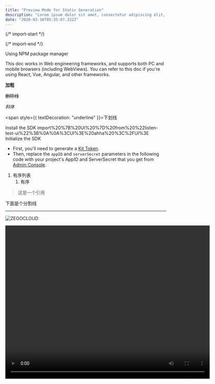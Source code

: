 ```yaml
---
title: "Preview Mode for Static Generation"
description: "Lorem ipsum dolor sit amet, consectetur adipiscing elit, sed do eiusmod tempor incididunt ut labore et dolore magna aliqua. Praesent elementum facilisis leo vel fringilla est ullamcorper eget. At imperdiet dui accumsan sit amet nulla facilities morbi tempus."
date: "2020-03-16T05:35:07.322Z"
---
```


{/* import-start */}

{/* import-end */}

<H level="1" id="h-using-npm-package-manager">
  Using NPM package manager
</H>

This doc works in Web engineering frameworks, and supports both PC and mobile browsers (including WebViews). You can refer to this doc if you're using React, Vue, Angular, and other frameworks.

<strong>加粗</strong>

<del>删除线</del>

<em>斜体</em>

<span style={{ textDecoration: "underline" }}>下划线</span>

<H level="2" id="h-install-the-sdk">
  Install the SDK
</H>

<CodeBlock lang="javascript" focus="1" fileName="javascript">
  import%20%7B%20UI%20%7D%20from%20%22listen-test-ui%22%3B%0A%0A%3CUI%3E%20ahha%20%3C%2FUI%3E
</CodeBlock>

<H level="2" id="h-initialize-the-sdk">
  Initialize the SDK
</H>

- First, you'll need to generate a [Kit Token](https://docs.zegocloud.com/article/14741).
- Then, replace the `appID` and `serverSecret` parameters in the following code with your project's AppID and ServerSecret that you get from [Admin Console](https://console.zegocloud.com/project).

1. 有序列表
   1. 有序

> 这是一个引用

下面是个分割线

---

<Image
  src="https://www.zegocloud.com/_nuxt/img/img_solution_social@2x.822fd96.jpg"
  alt="ZEGOCLOUD"
  title="ZEGOCLOUD"
  inline="false"
/>

<Video
  src="https://www.youtube.com/embed/K5fj1Hn_P2g"
  start="0"
  width="640"
  height="480"
  type="youtube"
/>
